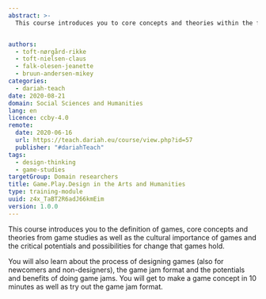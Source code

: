 ```yaml
---
abstract: >-
  This course introduces you to core concepts and theories within the field of game studies, game jams and game design.


authors:
  - toft-nørgård-rikke
  - toft-nielsen-claus
  - falk-olesen-jeanette
  - bruun-andersen-mikey
categories:
  - dariah-teach
date: 2020-08-21
domain: Social Sciences and Humanities
lang: en
licence: ccby-4.0
remote:
  date: 2020-06-16
  url: https://teach.dariah.eu/course/view.php?id=57
  publisher: "#dariahTeach"
tags:
  - design-thinking
  - game-studies
targetGroup: Domain researchers
title: Game.Play.Design in the Arts and Humanities
type: training-module
uuid: z4x_TaBT2R6adJ66kmEim
version: 1.0.0
---
```


This course introduces you to the definition of games, core concepts and theories from game studies as well as the cultural importance of games and the critical potentials and possibilities for change that games hold.

You will also learn about the process of designing games (also for newcomers and non-designers), the game jam format and the potentials and benefits of doing game jams. You will get to make a game concept in 10 minutes as well as try out the game jam format.

<ExternalResource
  title="Interested in learning more?"
  subtitle="Check out Game.Play.Design in the Arts and Humanities on #dariahTeach"
  url="https://teach.dariah.eu/course/view.php?id=57"
/>
